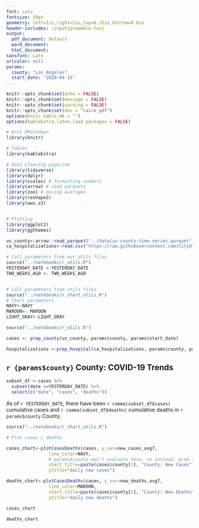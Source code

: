```yaml
---
font: Lato
fontsize: 10pt
geometry: left=1in,right=1in,top=0.35in,bottom=0.6in
header-includes: \input{preamble.tex}
output:
  pdf_document: default
  word_document: 
  html_document:
sansfont: Lato
urlcolor: null
params:
  county: "Los Angeles"
  start_date: "2020-04-15"
---
```


\raggedright


```r
knitr::opts_chunk$set(echo = FALSE)
knitr::opts_chunk$set(message = FALSE)
knitr::opts_chunk$set(warning = FALSE)
knitr::opts_chunk$set(dev = "cairo_pdf")
options(knitr.kable.NA = "")
options(kableExtra.latex.load_packages = FALSE)

# Knit RMarkdown
library(knitr)

# Tables
library(kableExtra)

# Data Cleaning pipeline
library(tidyverse)
library(dplyr)
library(scales) # formatting numbers
library(arrow) # read parquets
library(zoo) # moving averages
library(reshape2)
library(aws.s3)


# Plotting
library(ggplot2)
library(ggthemes)
```


```r
us_county<-arrow::read_parquet("../data/us-county-time-series.parquet", as_tibble=TRUE)
ca_hospitalizations<-read.csv("https://raw.githubusercontent.com/CityOfLosAngeles/covid19-indicators/master/data/ca-hospital-and-surge-capacity.csv")

# Call parameters from our utils files
source("../notebooks/r_utils.R")
YESTERDAY_DATE <-YESTERDAY_DATE
TWO_WEEKS_AGO <- TWO_WEEKS_AGO


# Call parameters from utils files
source("../notebooks/r_chart_utils.R")
# Chart parameters
NAVY<-NAVY
MAROON<- MAROON
LIGHT_GRAY<-LIGHT_GRAY
```


```r

source("../notebooks/r_utils.R")

cases <- prep_county(us_county, params$county, params$start_date)

hospitalizations <-prep_hospital(ca_hospitalizations, params$county, params$start_date)

```



\clatitle{Daily Coronavirus Report}
\clasubtitle{Report by: Tiffany Chu}

## `r {params$county}` County: COVID-19 Trends


```r

subset_df <-cases %>% 
  subset(date ==YESTERDAY_DATE) %>%
  select(c("date", "cases", "deaths"))

```

As of `r YESTERDAY_DATE`, there have been `r comma(subset_df$cases)` cumulative cases and `r comma(subset_df$deaths)` cumulative deaths in `r params$county` County.



```r

source("../notebooks/r_chart_utils.R")

# Plot cases / deaths

cases_chart<-plotCasesDeaths(cases, y_var=new_cases_avg7, 
                line_color=NAVY, 
                # params$county won't evaluate here, so instead, grab from the df
                chart_title=paste(cases$county[1], "County: New Cases"), 
                ytitle="daily new cases")

deaths_chart<-plotCasesDeaths(cases, y_var=new_deaths_avg7, 
                line_color=MAROON, 
                chart_title=paste(cases$county[1], "County: New Deaths"), 
                ytitle="daily new deaths")
```

\clafigurenumber{1}
\clafiguretitle{figure title!}

```r

cases_chart
```

\clasource{Johns Hopkins University}


\clafigurenumber{2}

```r

deaths_chart
```



\contactinfo{}